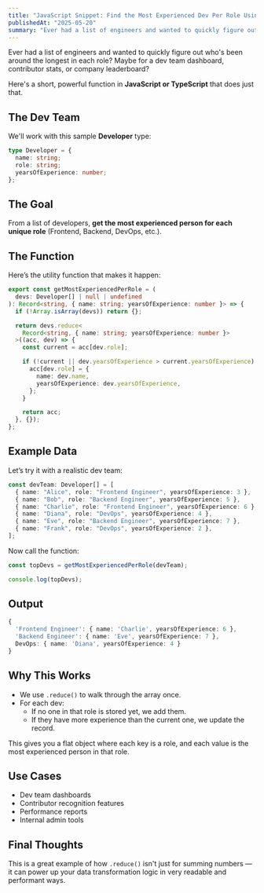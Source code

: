 ```yaml
---
title: "JavaScript Snippet: Find the Most Experienced Dev Per Role Using .reduce()"
publishedAt: "2025-05-20"
summary: "Ever had a list of engineers and wanted to quickly figure out who’s been around the longest in each role? Maybe for a dev team dashboard, contributor stats, or company leaderboard?"
---
```


Ever had a list of engineers and wanted to quickly figure out who's been around the longest in each role? Maybe for a dev team dashboard, contributor stats, or company leaderboard?

Here's a short, powerful function in **JavaScript or TypeScript** that does just that.

## The Dev Team

We'll work with this sample **Developer** type:

```ts
type Developer = {
  name: string;
  role: string;
  yearsOfExperience: number;
};
```

## The Goal

From a list of developers, **get the most experienced person for each unique role** (Frontend, Backend, DevOps, etc.).

## The Function

Here’s the utility function that makes it happen:

```ts
export const getMostExperiencedPerRole = (
  devs: Developer[] | null | undefined
): Record<string, { name: string; yearsOfExperience: number }> => {
  if (!Array.isArray(devs)) return {};

  return devs.reduce<
    Record<string, { name: string; yearsOfExperience: number }>
  >((acc, dev) => {
    const current = acc[dev.role];

    if (!current || dev.yearsOfExperience > current.yearsOfExperience) {
      acc[dev.role] = {
        name: dev.name,
        yearsOfExperience: dev.yearsOfExperience,
      };
    }

    return acc;
  }, {});
};
```

## Example Data

Let’s try it with a realistic dev team:

```ts
const devTeam: Developer[] = [
  { name: "Alice", role: "Frontend Engineer", yearsOfExperience: 3 },
  { name: "Bob", role: "Backend Engineer", yearsOfExperience: 5 },
  { name: "Charlie", role: "Frontend Engineer", yearsOfExperience: 6 },
  { name: "Diana", role: "DevOps", yearsOfExperience: 4 },
  { name: "Eve", role: "Backend Engineer", yearsOfExperience: 7 },
  { name: "Frank", role: "DevOps", yearsOfExperience: 2 },
];
```

Now call the function:

```ts
const topDevs = getMostExperiencedPerRole(devTeam);

console.log(topDevs);
```

## Output

```ts
{
  'Frontend Engineer': { name: 'Charlie', yearsOfExperience: 6 },
  'Backend Engineer': { name: 'Eve', yearsOfExperience: 7 },
  DevOps: { name: 'Diana', yearsOfExperience: 4 }
}

```

## Why This Works

- We use <code>.reduce()</code> to walk through the array once.
- For each dev:
  - If no one in that role is stored yet, we add them.
  - If they have more experience than the current one, we update the record.

This gives you a flat object where each key is a role, and each value is the most experienced person in that role.

## Use Cases

- Dev team dashboards
- Contributor recognition features
- Performance reports
- Internal admin tools

## Final Thoughts

This is a great example of how <code>.reduce()</code> isn't just for summing numbers — it can power up your data transformation logic in very readable and performant ways.
